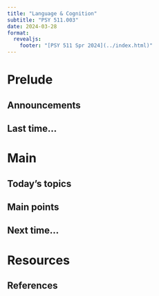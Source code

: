 ```yaml
---
title: "Language & Cognition"
subtitle: "PSY 511.003"
date: 2024-03-28
format: 
  revealjs:
    footer: "[PSY 511 Spr 2024](../index.html)"
---
```


# Prelude

## Announcements

## Last time...

# Main

## Today's topics

## Main points

## Next time...

# Resources

## References
